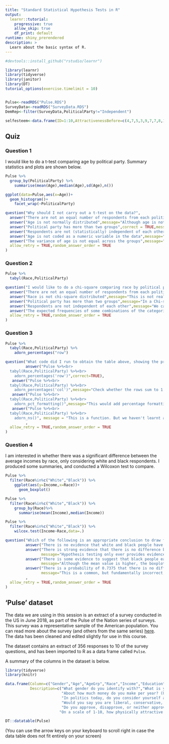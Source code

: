 ```yaml
---
title: "Standard Statistical Hypothesis Tests in R"
output: 
  learnr::tutorial:
    progressive: true
    allow_skip: true
    df_print: default
runtime: shiny_prerendered
description: >
  Learn about the basic syntax of R.
---
```



```r
#devtools::install_github("rstudio/learnr")

library(learnr)
library(tidyverse)
library(janitor)
library(DT)
tutorial_options(exercise.timelimit = 10)


Pulse<-readRDS("Pulse.RDS")
SurveyData<-readRDS("SurveyData.RDS")
DemRep<-filter(SurveyData,PoliticalParty!="Independent")

selfesteem<-data.frame(ID=1:10,AttractivenessBefore=c(4,7,5,3,9,7,7,8,1,10),AttractivenessAfter=c(8,7,4,7,9,8,5,9,10,8))

```


## Quiz

### Question 1

I would like to do a t-test comparing age by political party. Summary statistics and plots are shown below.

```r
Pulse %>%
  group_by(PoliticalParty) %>%
    summarise(mean(Age),median(Age),sd(Age),n())
```

```r
ggplot(data=Pulse,aes(x=Age))+
  geom_histogram()+
    facet_wrap(~PoliticalParty)
```


```r
question("Why should I not carry out a t-test on the data?",
  answer("There are not an equal number of respondents from each political party",message="Although statistical power is highest when groups are equally sized, it is never a requirement to have equal numbers of responses"),
  answer("Age is not normally distributed",message="Although age is not perfectly normally distributed, the approximation to normality looks close enough in this data"),
  answer("Political party has more than two groups",correct = TRUE,message="We can only run a t-test when we have exactly two groups. We could filter our data to remove 'independents' and then run a t-test; or look at a different statistical method"),
  answer("Respondents are not (statistically) independent of each other",message="We can assume respondents from this survey are independent (of each other)"),
  answer("Age is not coded as a numeric variable in the data",message="AgeGrp is not a numeric variable, but Age is"),
  answer("The variance of age is not equal across the groups",message="Variance is approximately equal for all groups; and this is not a requirement for the t.test funtion in R"),
  allow_retry = TRUE,random_answer_order = TRUE
)
```

### Question 2 

```r
Pulse %>%
  tabyl(Race,PoliticalParty)
```


```r
question("I would like to do a chi-square comparing race by political party. A cross-tabulation is shown above. For what reason would it be innapropriate to to carry out a chi-square test on the data?",
  answer("There are not an equal number of respondents from each political party",message="Although statistical power is highest when groups are equally sized, it is never a requirement to have equal numbers of responses"),
  answer("Race is not chi-square distributed",message="This is not really a thing"),
  answer("Political party has more than two groups",message="In a Chi-square test there is no limit to the number of groups"),
  answer("Respondents are not independent of each other",message="We can assume respondents from this survey are independent"),
  answer("The expected frequencies of some combinations of the categories are very low",correct=TRUE,message="There are very low numbers of 'Asian','Latino' and 'Other' respondents which will cause problems. We could consider either filtering our data to include only 'White' and 'Black respondents; combining the 'Asian','Latino' and 'Other' categories together, or using a Fisher test"),
  allow_retry = TRUE,random_answer_order = TRUE
)
```


### Question 3


```r
Pulse %>%
  tabyl(Race,PoliticalParty) %>%
    adorn_percentages("row")
```

```r
question("What code did I run to obtain the table above, showing the proportions of people supporting each political party within each race?",
         answer("Pulse %>%<br>
  tabyl(Race,PoliticalParty) %>%<br>
    adorn_percentages('row')",correct=TRUE),
   answer("Pulse %>%<br>
  tabyl(Race,PoliticalParty) %>%<br>
    adorn_percentages('col')",message="Check whether the rows sum to 1 or whether the columns sum to 1"),
   answer("Pulse %>%<br>
  tabyl(Race,PoliticalParty) %>%<br>
    adorn_pct_formatting()",message="This would add percentage formatting to a table, not calculate proportions"),
   answer("Pulse %>%<br>
  tabyl(Race,PoliticalParty) %>%<br>
    adorn_ns()", message = "This is a function. But we haven't learnt about it, so it probably isn't the right answer!")
         ,
  allow_retry = TRUE,random_answer_order = TRUE
)

```

### Question 4

I am interested in whether there was a significant difference between the average incomes by race, only considering white and black respondents. I produced some summaries, and conducted a Wilcoxon test to compare.

```r
Pulse %>%
  filter(Race%in%c("White","Black")) %>%
    ggplot(aes(y=Income,x=Race))+
      geom_boxplot()

Pulse %>%
  filter(Race%in%c("White","Black")) %>%
    group_by(Race)%>%
      summarise(mean(Income),median(Income))

Pulse %>%
  filter(Race%in%c("White","Black")) %>%
    wilcox.test(Income~Race,data=.)
```

```r
question("Which of the following is an appropriate conclusion to draw from this analysis?",
         answer("There is no evidence that white and black people have different distributions of reported annual incomes",correct=TRUE),
         answer("There is strong evidence that there is no difference between distribution of reported incomes of white and black people",
                message="Hypothesis testing only ever provides evidence against the null hypothesis. It never provides evidence for the null hypothesis"),
         answer("There is some evidence to suggest that black people earn more on average than white people",
                message="Although the mean value is higher, the boxplots very clearly show that this is driven by a single observation"),
         answer("There is a probability of 0.7375 that there is no difference between the average income of white and black people",
                message="This is a common, but fundamentally incorrect, interpretation of p-values")
         ,
  allow_retry = TRUE,random_answer_order = TRUE
)

```



## 'Pulse' dataset 

The data we are using in this session is an extract of a survey conducted in the US in June 2018, as part of the Pulse of the Nation series of surveys. This survey was a representative sample of the American population. You can read more about the survey (and others from the same series) <a href="https://thepulseofthenation.com" target="_blank">here</a>. The data has been cleaned and edited slightly for use in this course.

The dataset contains an extract of 356 responses to 10 of the survey questions, and has been imported to R as a data frame called `Pulse`.

A summary of the columns in the dataset is below.

```r
library(tidyverse)
library(knitr)

data.frame(Column=c("Gender","Age","AgeGrp","Race","Income","Education","PoliticalParty","PoliticalView","ApproveTrump","Attractiveness"),
           Description=c("What gender do you identify with?","What is your age?","Age range","What is your race?",
                         "About how much money do you make per year? (USD)","What is your highest level of education?",
                         "In politics today, do you consider yourself a Democrat, a Republican, or Independent?",
                         "Would you say you are liberal, conservative, or moderate?",
                         "Do you approve, disapprove, or neither approve nor disapprove of how Donald Trump is handling his job as president?",
                        "On a scale of 1-10, how physically attractive do you consider yourself?")) %>% kable()

```


```r
DT::datatable(Pulse)
```

(You can use the arrow keys on your keyboard to scroll right in case the data table does not fit entirely on your screen)




